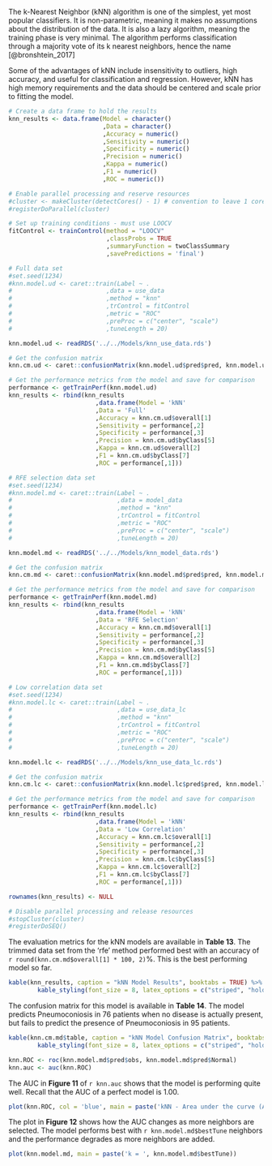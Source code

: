 \subsection{k-Nearest Neighbor} 

The k-Nearest Neighbor (kNN) algorithm is one of the simplest, yet most popular classifiers. It is non-parametric, meaning it makes no assumptions about the distribution of the data. It is also a lazy algorithm, meaning the training phase is very minimal. The algorithm performs classification through a majority vote of its k nearest neighbors, hence the name [@bronshtein_2017]

Some of the advantages of kNN include insensitivity to outliers, high accuracy, and useful for classification and regression. However, kNN has high memory requirements and the data should be centered and scale prior to fitting the model.

```r

# Create a data frame to hold the results
knn_results <- data.frame(Model = character()
                          ,Data = character()
                          ,Accuracy = numeric()
                          ,Sensitivity = numeric()
                          ,Specificity = numeric()
                          ,Precision = numeric()
                          ,Kappa = numeric()
                          ,F1 = numeric()
                          ,ROC = numeric())
```

```r

# Enable parallel processing and reserve resources
#cluster <- makeCluster(detectCores() - 1) # convention to leave 1 core for OS
#registerDoParallel(cluster)

# Set up training conditions - must use LOOCV
fitControl <- trainControl(method = "LOOCV"
                           ,classProbs = TRUE 
                           ,summaryFunction = twoClassSummary
                           ,savePredictions = 'final')

# Full data set
#set.seed(1234)
#knn.model.ud <- caret::train(Label ~ .
#                          ,data = use_data
#                          ,method = "knn"
#                          ,trControl = fitControl
#                          ,metric = "ROC" 
#                          ,preProc = c("center", "scale")
#                          ,tuneLength = 20)

knn.model.ud <- readRDS('../../Models/knn_use_data.rds')

# Get the confusion matrix
knn.cm.ud <- caret::confusionMatrix(knn.model.ud$pred$pred, knn.model.ud$pred$obs, mode = "everything")

# Get the performance metrics from the model and save for comparison
performance <- getTrainPerf(knn.model.ud)
knn_results <- rbind(knn_results
                        ,data.frame(Model = 'kNN'
                        ,Data = 'Full'
                        ,Accuracy = knn.cm.ud$overall[1]
                        ,Sensitivity = performance[,2]
                        ,Specificity = performance[,3]
                        ,Precision = knn.cm.ud$byClass[5]
                        ,Kappa = knn.cm.ud$overall[2]
                        ,F1 = knn.cm.ud$byClass[7]
                        ,ROC = performance[,1]))

# RFE selection data set
#set.seed(1234)
#knn.model.md <- caret::train(Label ~ .
#                             ,data = model_data
#                             ,method = "knn"
#                             ,trControl = fitControl
#                             ,metric = "ROC" 
#                             ,preProc = c("center", "scale")
#                             ,tuneLength = 20)

knn.model.md <- readRDS('../../Models/knn_model_data.rds')

# Get the confusion matrix
knn.cm.md <- caret::confusionMatrix(knn.model.md$pred$pred, knn.model.md$pred$obs, mode = "everything")

# Get the performance metrics from the model and save for comparison
performance <- getTrainPerf(knn.model.md)
knn_results <- rbind(knn_results
                        ,data.frame(Model = 'kNN'
                        ,Data = 'RFE Selection'
                        ,Accuracy = knn.cm.md$overall[1]
                        ,Sensitivity = performance[,2]
                        ,Specificity = performance[,3]
                        ,Precision = knn.cm.md$byClass[5]
                        ,Kappa = knn.cm.md$overall[2]
                        ,F1 = knn.cm.md$byClass[7]
                        ,ROC = performance[,1]))

# Low correlation data set
#set.seed(1234)
#knn.model.lc <- caret::train(Label ~ .
#                             ,data = use_data_lc
#                             ,method = "knn"
#                             ,trControl = fitControl
#                             ,metric = "ROC" 
#                             ,preProc = c("center", "scale")
#                             ,tuneLength = 20)

knn.model.lc <- readRDS('../../Models/knn_use_data_lc.rds')

# Get the confusion matrix
knn.cm.lc <- caret::confusionMatrix(knn.model.lc$pred$pred, knn.model.lc$pred$obs, mode = "everything")

# Get the performance metrics from the model and save for comparison
performance <- getTrainPerf(knn.model.lc)
knn_results <- rbind(knn_results
                        ,data.frame(Model = 'kNN'
                        ,Data = 'Low Correlation'
                        ,Accuracy = knn.cm.lc$overall[1]
                        ,Sensitivity = performance[,2]
                        ,Specificity = performance[,3]
                        ,Precision = knn.cm.lc$byClass[5]
                        ,Kappa = knn.cm.lc$overall[2]
                        ,F1 = knn.cm.lc$byClass[7]
                        ,ROC = performance[,1]))

rownames(knn_results) <- NULL

# Disable parallel processing and release resources
#stopCluster(cluster)
#registerDoSEQ()

```

The evaluation metrics for the kNN models are available in __Table 13__. The trimmed data set from the 'rfe' method performed best with an accuracy of `r round(knn.cm.md$overall[1] * 100, 2)`%. This is the best performing model so far.

```r

kable(knn_results, caption = "kNN Model Results", booktabs = TRUE) %>% 
        kable_styling(font_size = 8, latex_options = c("striped", "hold_position"))

```

\FloatBarrier

The confusion matrix for this model is available in __Table 14__. The model predicts Pneumoconiosis in 76 patients when no disease is actually present, but fails to predict the presence of Pneumoconiosis in 95 patients.

```r

kable(knn.cm.md$table, caption = "kNN Model Confusion Matrix", booktabs = TRUE) %>% 
        kable_styling(font_size = 8, latex_options = c("striped", "hold_position"))

knn.ROC <- roc(knn.model.md$pred$obs, knn.model.md$pred$Normal)
knn.auc <- auc(knn.ROC)

```

The AUC in __Figure 11__ of `r knn.auc` shows that the model is performing quite well. Recall that the AUC of a perfect model is 1.00.

```r

plot(knn.ROC, col = 'blue', main = paste('kNN - Area under the curve (AUC):', round(auc(knn.ROC),2)))

```

The plot in __Figure 12__ shows how the AUC changes as more neighbors are selected. The model performs best with `r knn.model.md$bestTune` neighbors and the performance degrades as more neighbors are added.

```r

plot(knn.model.md, main = paste('k = ', knn.model.md$bestTune))

```